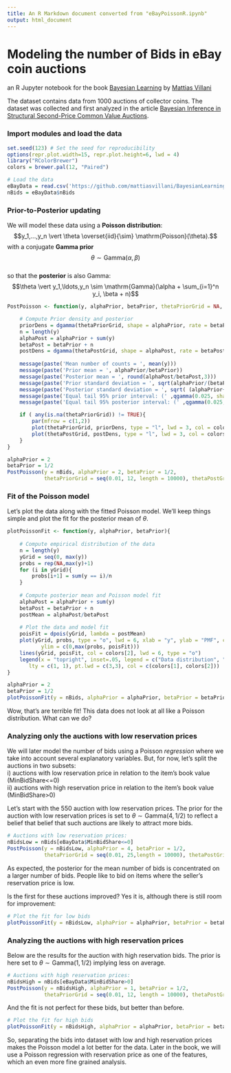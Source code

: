 ```yaml
---
title: An R Markdown document converted from "eBayPoissonR.ipynb"
output: html_document
---
```


# Modeling the number of Bids in eBay coin auctions

an R Jupyter notebook for the book [Bayesian Learning](https://github.com/mattiasvillani/BayesianLearningBook/raw/main/pdf/BayesBook.pdf) by [Mattias Villani](http://mattiasvillani.com) 

The dataset contains data from 1000 auctions of collector coins. The dataset was collected and first analyzed in the article [Bayesian Inference in Structural Second-Price Common Value Auctions](https://www.jstor.org/stable/23243804?seq=1).

### Import modules and load the data

```r
set.seed(123) # Set the seed for reproducibility
options(repr.plot.width=15, repr.plot.height=6, lwd = 4)
library("RColorBrewer")
colors = brewer.pal(12, "Paired")

# Load the data
eBayData = read.csv('https://github.com/mattiasvillani/BayesianLearningBook/raw/main/data/ebaybids/ebaybids.csv', sep = ',')
nBids = eBayData$nBids
```

### Prior-to-Posterior updating

We will model these data using a **Poisson distribution**: 
$$y_1,...,y_n \vert \theta \overset{iid}{\sim} \mathrm{Poisson}(\theta).$$ 
with a conjugate **Gamma prior**\
$$\theta  \sim \mathrm{Gamma}(\alpha, \beta)$$\
so that the **posterior** is also Gamma:\
$$\theta \vert y_1,\ldots,y_n \sim \mathrm{Gamma}(\alpha + \sum_{i=1}^n y_i, \beta + n)$$

```r
PostPoisson <- function(y, alphaPrior, betaPrior, thetaPriorGrid = NA, thetaPostGrid = NA){

    # Compute Prior density and posterior
    priorDens = dgamma(thetaPriorGrid, shape = alphaPrior, rate = betaPrior)
    n = length(y)
    alphaPost = alphaPrior + sum(y)
    betaPost = betaPrior + n
    postDens = dgamma(thetaPostGrid, shape = alphaPost, rate = betaPost)
    
    message(paste('Mean number of counts = ', mean(y)))
    message(paste('Prior mean = ', alphaPrior/betaPrior))
    message(paste('Posterior mean = ', round(alphaPost/betaPost,3)))
    message(paste('Prior standard deviation = ', sqrt(alphaPrior/(betaPrior**2))))
    message(paste('Posterior standard deviation = ', sqrt( (alphaPrior+sum(y))/((betaPrior+n)**2)) ))
    message(paste('Equal tail 95% prior interval: (' ,qgamma(0.025, shape = alphaPrior, rate = betaPrior),',',qgamma(0.975, shape = alphaPrior, rate = betaPrior),')'))
    message(paste('Equal tail 95% posterior interval: (' ,qgamma(0.025, shape = alphaPost, rate = betaPost),',',qgamma(0.975, shape = alphaPost, rate = betaPost),')'))

    if ( any(is.na(thetaPriorGrid)) != TRUE){
        par(mfrow = c(1,2))
        plot(thetaPriorGrid, priorDens, type = "l", lwd = 3, col = colors[2], xlab = expression(theta), ylab = "PDF", main = 'Prior distribution')
        plot(thetaPostGrid, postDens, type = "l", lwd = 3, col = colors[8], xlab = expression(theta), ylab = "PDF", main = 'Posterior distribution')
    }
}

alphaPrior = 2
betaPrior = 1/2
PostPoisson(y = nBids, alphaPrior = 2, betaPrior = 1/2,
            thetaPriorGrid = seq(0.01, 12, length = 10000), thetaPostGrid = seq(3.25, 4, length = 10000))
```

### Fit of the Poisson model
Let's plot the data along with the fitted Poisson model. We'll keep things simple and plot the fit for the posterior mean of $\theta$.

```r
plotPoissonFit <- function(y, alphaPrior, betaPrior){
    
    # Compute empirical distribution of the data
    n = length(y)
    yGrid = seq(0, max(y))
    probs = rep(NA,max(y)+1)
    for (i in yGrid){
        probs[i+1] = sum(y == i)/n
    }
    
    # Compute posterior mean and Poisson model fit
    alphaPost = alphaPrior + sum(y)
    betaPost = betaPrior + n
    postMean = alphaPost/betaPost
    
    # Plot the data and model fit
    poisFit = dpois(yGrid, lambda = postMean) 
    plot(yGrid, probs, type = "o", lwd = 6, xlab = "y", ylab = "PMF", col = colors[1], main = 'Fitted Poisson model', 
           ylim = c(0,max(probs, poisFit)))
    lines(yGrid, poisFit, col = colors[2], lwd = 6, type = "o")
    legend(x = "topright", inset=.05, legend = c("Data distribution", "Poisson fit"), pch = c(19,19), cex = c(1,1),
       lty = c(1, 1), pt.lwd = c(3,3), col = c(colors[1], colors[2]))
}
```

```r
alphaPrior = 2
betaPrior = 1/2
plotPoissonFit(y = nBids, alphaPrior = alphaPrior, betaPrior = betaPrior)
```

Wow, that's are terrible fit! This data does not look at all like a Poisson distribution. What can we do? 

### Analyzing only the auctions with low reservation prices

We will later model the number of bids using a Poisson *regression* where we take into account several explanatory variables. But, for now, let's split the auctions in two subsets:\
i) auctions with low reservation price in relation to the item's book value (MinBidShare<=0)\
ii) auctions with high reservation price in relation to the item's book value (MinBidShare>0)

Let's start with the 550 auction with low reservation prices. The prior for the auction with low reservation prices is set to $\theta \sim \mathrm{Gamma}(4,1/2)$ to reflect a belief that belief that such auctions are likely to attract more bids.

```r
# Auctions with low reservation prices:
nBidsLow = nBids[eBayData$MinBidShare<=0]
PostPoisson(y = nBidsLow, alphaPrior = 4, betaPrior = 1/2,
            thetaPriorGrid = seq(0.01, 25,length = 10000), thetaPostGrid = seq(4.8, 5.8, length = 10000))
```

As expected, the posterior for the mean number of bids is concentrated on a larger number of bids. People like to bid on items where the seller's reservation price is low.

Is the first for these auctions improved? Yes it is, although there is still room for improvement:

```r
# Plot the fit for low bids
plotPoissonFit(y = nBidsLow, alphaPrior = alphaPrior, betaPrior = betaPrior)
```

### Analyzing the auctions with high reservation prices

Below are the results for the auction with high reservation bids. The prior is here set to $\theta \sim \mathrm{Gamma}(1,1/2)$ implying less on average. 

```r
# Auctions with high reservation prices:
nBidsHigh = nBids[eBayData$MinBidShare>0]
PostPoisson(y = nBidsHigh, alphaPrior = 1, betaPrior = 1/2,
            thetaPriorGrid = seq(0.01, 12, length = 10000), thetaPostGrid = seq(1.3, 1.8,length = 10000))
```

And the fit is not perfect for these bids, but better than before.

```r
# Plot the fit for high bids
plotPoissonFit(y = nBidsHigh, alphaPrior = alphaPrior, betaPrior = betaPrior)
```

So, separating the bids into dataset with low and high reservation prices makes the Poisson model a lot better for the data. Later in the book, we will use a Poisson regression with 
reservation price as one of the features, which an even more fine grained analysis. 

